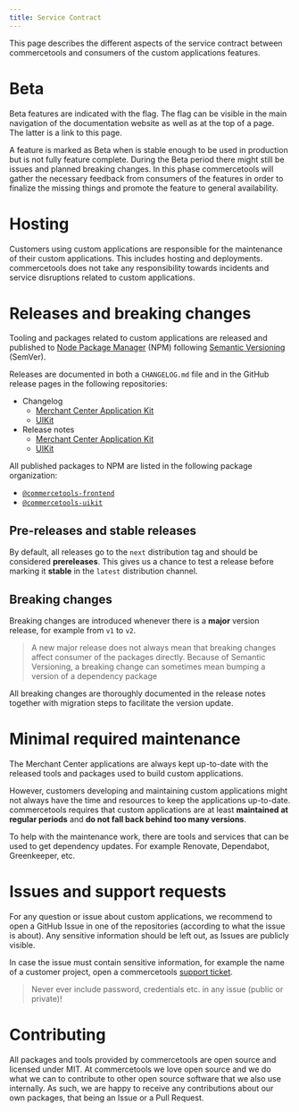 ```yaml
---
title: Service Contract
---
```


<Subtitle>

This page describes the different aspects of the service contract between commercetools and consumers of the custom applications features.

</Subtitle>


# Beta

Beta features are indicated with the <BetaFlag /> flag. The flag can be visible in the main navigation of the documentation website as well as at the top of a page. The latter is a link to this page.

A feature is marked as Beta when is stable enough to be used in production but is not fully feature complete.
During the Beta period there might still be issues and planned breaking changes. In this phase commercetools will gather the necessary feedback from consumers of the features in order to finalize the missing things and promote the feature to general availability.

# Hosting

Customers using custom applications are responsible for the maintenance of their custom applications. This includes hosting and deployments.
commercetools does not take any responsibility towards incidents and service disruptions related to custom applications.

# Releases and breaking changes

Tooling and packages related to custom applications are released and published to [Node Package Manager](https://www.npmjs.com) (NPM) following [Semantic Versioning](https://semver.org/) (SemVer).

Releases are documented in both a `CHANGELOG.md` file and in the GitHub release pages in the following repositories:

- Changelog
  - [Merchant Center Application Kit](https://github.com/commercetools/merchant-center-application-kit/blob/master/CHANGELOG.md)
  - [UIKit](https://github.com/commercetools/ui-kit/blob/master/CHANGELOG.md)
- Release notes
  - [Merchant Center Application Kit](https://github.com/commercetools/merchant-center-application-kit/releases)
  - [UIKit](https://github.com/commercetools/ui-kit/releases)

All published packages to NPM are listed in the following package organization:

- [`@commercetools-frontend`](https://www.npmjs.com/org/commercetools-frontend)
- [`@commercetools-uikit`](https://www.npmjs.com/org/commercetools-uikit)

## Pre-releases and stable releases

By default, all releases go to the `next` distribution tag and should be considered **prereleases**. This gives us a chance to test a release before marking it **stable** in the `latest` distribution channel.

## Breaking changes

Breaking changes are introduced whenever there is a **major** version release, for example from `v1` to `v2`.

> A new major release does not always mean that breaking changes affect consumer of the packages directly.
> Because of Semantic Versioning, a breaking change can sometimes mean bumping a version of a dependency package

All breaking changes are thoroughly documented in the release notes together with migration steps to facilitate the version update.

# Minimal required maintenance

The Merchant Center applications are always kept up-to-date with the released tools and packages used to build custom applications.

However, customers developing and maintaining custom applications might not always have the time and resources to keep the applications up-to-date.
commercetools requires that custom applications are at least **maintained at regular periods** and **do not fall back behind too many versions**.

To help with the maintenance work, there are tools and services that can be used to get dependency updates. For example Renovate, Dependabot, Greenkeeper, etc.

# Issues and support requests

For any question or issue about custom applications, we recommend to open a GitHub Issue in one of the repositories (according to what the issue is about).
Any sensitive information should be left out, as Issues are publicly visible.

In case the issue must contain sensitive information, for example the name of a customer project, open a commercetools [support ticket](https://jira.commercetools.com/servicedesk/customer/portal/1).

> Never ever include password, credentials etc. in any issue (public or private)!

# Contributing

All packages and tools provided by commercetools are open source and licensed under MIT.
At commercetools we love open source and we do what we can to contribute to other open source software that we also use internally.
As such, we are happy to receive any contributions about our own packages, that being an Issue or a Pull Request.
